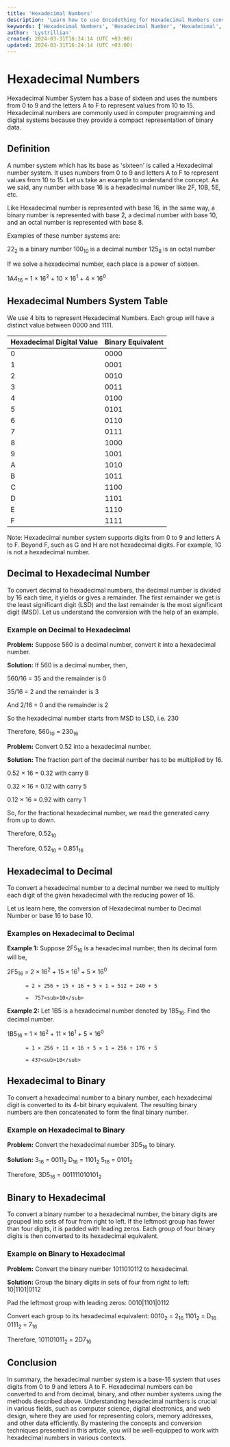```yaml
---
title: 'Hexadecimal Numbers'
description: 'Learn how to use Encodething for Hexadecimal Numbers conversions'
keywords: ['Hexadecimal Numbers', 'Hexadecimal Number', 'Hexadecimal', 'Numbers', 'Number', 'Numerals', 'Numeral', 'Convert', 'Conversion', 'Encodething']
author: 'Lystrillian'
created: 2024-03-31T16:24:14 (UTC +03:00)
updated: 2024-03-31T16:24:14 (UTC +03:00)
---
```


# Hexadecimal Numbers

Hexadecimal Number System has a base of sixteen and uses the numbers from 0 to 9 and the letters A to F to represent values from 10 to 15. Hexadecimal numbers are commonly used in computer programming and digital systems because they provide a compact representation of binary data.

## Definition

A number system which has its base as 'sixteen' is called a Hexadecimal number system. It uses numbers from 0 to 9 and letters A to F to represent values from 10 to 15. Let us take an example to understand the concept. As we said, any number with base 16 is a hexadecimal number like 2F, 10B, 5E, etc.

Like Hexadecimal number is represented with base 16, in the same way, a binary number is represented with base 2, a decimal number with base 10, and an octal number is represented with base 8.

Examples of these number systems are:

22<sub>2</sub> is a binary number
100<sub>10</sub> is a decimal number
125<sub>8</sub> is an octal number

If we solve a hexadecimal number, each place is a power of sixteen.

1A4<sub>16</sub> = 1 × 16<sup>2</sup> + 10 × 16<sup>1</sup> + 4 × 16<sup>0</sup>

## Hexadecimal Numbers System Table

We use 4 bits to represent Hexadecimal Numbers. Each group will have a distinct value between 0000 and 1111.

| Hexadecimal Digital Value | Binary Equivalent |
| ----------- | ----------- |
| 0      | 0000       |
| 1   | 0001        |
| 2   | 0010        |
| 3      | 0011       |
| 4   | 0100        |
| 5      | 0101       |
| 6   | 0110        |
| 7      | 0111       |
| 8   | 1000        |
| 9      | 1001       |
| A   | 1010        |
| B      | 1011       |
| C   | 1100        |
| D      | 1101       |
| E   | 1110        |
| F      | 1111       |

Note: Hexadecimal number system supports digits from 0 to 9 and letters A to F. Beyond F, such as G and H are not hexadecimal digits. For example, 1G is not a hexadecimal number.

## Decimal to Hexadecimal Number

To convert decimal to hexadecimal numbers, the decimal number is divided by 16 each time, it yields or gives a remainder. The first remainder we get is the least significant digit (LSD) and the last remainder is the most significant digit (MSD). Let us understand the conversion with the help of an example.

### Example on Decimal to Hexadecimal

**Problem:** Suppose 560 is a decimal number, convert it into a hexadecimal number.

**Solution:** If 560 is a decimal number, then,

560/16 = 35 and the remainder is 0

35/16 = 2 and the remainder is 3

And 2/16 = 0 and the remainder is 2

So the hexadecimal number starts from MSD to LSD, i.e. 230

Therefore, 560<sub>10</sub> = 230<sub>16</sub>

**Problem:** Convert 0.52 into a hexadecimal number.

**Solution:** The fraction part of the decimal number has to be multiplied by 16.

0.52 × 16 = 0.32 with carry 8

0.32 × 16 = 0.12 with carry 5

0.12 × 16 = 0.92 with carry 1

So, for the fractional hexadecimal number, we read the generated carry from up to down.

Therefore, 0.52<sub>10</sub>

Therefore, 0.52<sub>10</sub> = 0.851<sub>16</sub>

## Hexadecimal to Decimal

To convert a hexadecimal number to a decimal number we need to multiply each digit of the given hexadecimal with the reducing power of 16.

Let us learn here, the conversion of Hexadecimal number to Decimal Number or base 16 to base 10.

### Examples on Hexadecimal to Decimal

**Example 1:** Suppose 2F5<sub>16</sub> is a hexadecimal number, then its decimal form will be,

2F5<sub>16</sub> = 2 × 16<sup>2</sup> + 15 × 16<sup>1</sup> + 5 × 16<sup>0</sup>

          = 2 × 256 + 15 × 16 + 5 × 1 = 512 + 240 + 5

          =  757<sub>10</sub>

**Example 2:** Let 1B5 is a hexadecimal number denoted by 1B5<sub>16</sub>. Find the decimal number.

1B5<sub>16</sub> = 1 × 16<sup>2</sup> + 11 × 16<sup>1</sup> + 5 × 16<sup>0</sup>

          = 1 × 256 + 11 × 16 + 5 × 1 = 256 + 176 + 5

          = 437<sub>10</sub>

## Hexadecimal to Binary

To convert a hexadecimal number to a binary number, each hexadecimal digit is converted to its 4-bit binary equivalent. The resulting binary numbers are then concatenated to form the final binary number.

### Example on Hexadecimal to Binary

**Problem:** Convert the hexadecimal number 3D5<sub>16</sub> to binary.

**Solution:**
3<sub>16</sub> = 0011<sub>2</sub>
D<sub>16</sub> = 1101<sub>2</sub>
5<sub>16</sub> = 0101<sub>2</sub>

Therefore, 3D5<sub>16</sub> = 001111010101<sub>2</sub>

## Binary to Hexadecimal

To convert a binary number to a hexadecimal number, the binary digits are grouped into sets of four from right to left. If the leftmost group has fewer than four digits, it is padded with leading zeros. Each group of four binary digits is then converted to its hexadecimal equivalent.

### Example on Binary to Hexadecimal

**Problem:** Convert the binary number 1011010112 to hexadecimal.

**Solution:** Group the binary digits in sets of four from right to left:
10|1101|0112

Pad the leftmost group with leading zeros:
0010|1101|0112

Convert each group to its hexadecimal equivalent:
0010<sub>2</sub> = 2<sub>16</sub>
1101<sub>2</sub> = D<sub>16</sub>
0111<sub>2</sub> = 7<sub>16</sub>

Therefore, 101101011<sub>2</sub> = 2D7<sub>16</sub>

## Conclusion

In summary, the hexadecimal number system is a base-16 system that uses digits from 0 to 9 and letters A to F. Hexadecimal numbers can be converted to and from decimal, binary, and other number systems using the methods described above. Understanding hexadecimal numbers is crucial in various fields, such as computer science, digital electronics, and web design, where they are used for representing colors, memory addresses, and other data efficiently. By mastering the concepts and conversion techniques presented in this article, you will be well-equipped to work with hexadecimal numbers in various contexts.